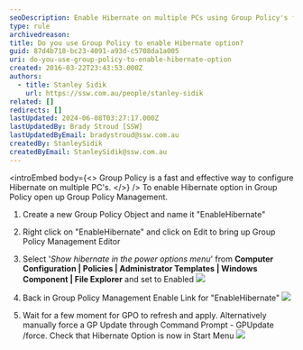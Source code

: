 ```yaml
---
seoDescription: Enable Hibernate on multiple PCs using Group Policy's fast and effective configuration method.
type: rule
archivedreason:
title: Do you use Group Policy to enable Hibernate option?
guid: 87d4b718-bc23-4091-a93d-c5708da1a005
uri: do-you-use-group-policy-to-enable-hibernate-option
created: 2016-03-22T23:43:53.000Z
authors:
  - title: Stanley Sidik
    url: https://ssw.com.au/people/stanley-sidik
related: []
redirects: []
lastUpdated: 2024-06-08T03:27:17.000Z
lastUpdatedBy: Brady Stroud [SSW]
lastUpdatedByEmail: bradystroud@ssw.com.au
createdBy: StanleySidik
createdByEmail: StanleySidik@ssw.com.au
---
```


<introEmbed
  body={<>
Group Policy is a fast and effective way to configure Hibernate on multiple PC's.
  </>}
/>
To enable Hibernate option in Group Policy open up Group Policy Management.

1. Create a new Group Policy Object and name it "EnableHibernate"

2. Right click on "EnableHibernate" and click on Edit to bring up Group Policy Management Editor

3. Select '_Show hibernate in the power options menu_' from **Computer Configuration | Policies | Administrator Templates | Windows Component | File Explorer** and set to Enabled
   ![](/uploads/rules/do-you-use-group-policy-to-enable-hibernate-option/HibernateGPO.jpg)

4. Back in Group Policy Management Enable Link for "EnableHibernate"
   ![](/uploads/rules/do-you-use-group-policy-to-enable-hibernate-option/GPOLink.jpg)

5. Wait for a few moment for GPO to refresh and apply. Alternatively manually force a GP Update through Command Prompt - GPUpdate /force. Check that Hibernate Option is now in Start Menu
   ![](/uploads/rules/do-you-use-group-policy-to-enable-hibernate-option/StartHibernateEnabled.jpg)
